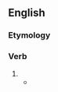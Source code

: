 ==English==

===Etymology===
{{suffix|en|slew|est|nocat=1}}

===Verb===
{{head|en|verb form|cat2=second-person singular forms}}

# {{en-archaic second-person singular past of|slay}}
#* {{RQ:Haggard She|passage='Rise, Ayesha,' he said sadly; 'well thou knowest that I cannot strike thee, no, not even for the sake of her whom thou '''slewest''' but last night.'}}